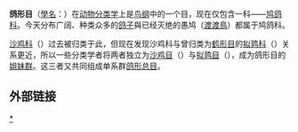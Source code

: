 {{Automatic Taxobox
| fossil_range = {{fossil_range|早中新世|近期|早[[中新世|中新世]] – 近期}}
| image = Rose-Crowned Fruit Dove.jpg
| image_caption = [[粉顶果鸠|粉顶果鸠]] ''Ptilinopus regina''
| taxon= Columbiformes
| authority = [[Latham|Latham]], 1790
| subdivision_ranks = 科
| subdivision = 
* [[鸠鸽科|鸠鸽科]] Columbidae
}}

'''鸽形目'''（[[學名|學名]]：{{lang|la|Columbiformes}}）在[[动物分类学|动物分类学]]上是[[鸟纲|鸟纲]]中的一个目，现在仅包含一科——[[鸠鸽科|鸠鸽科]]。今天分布广阔、种类众多的[[鸽子|鸽子]]與已经灭绝的愚鸠（[[渡渡鳥|渡渡鳥]]）都属于鸠鸽科。

[[沙鸡科|沙鸡科]]（{{lang|la|Pteroclidae}}）过去被归类于此，但现在发现沙鸡科与曾归类为[[鹤形目|鹤形目]]的[[拟鹑科|拟鹑科]]（{{lang|la|Mesitornithidae}}）关系更近，所以一些分类学者将两者独立为[[沙鸡目|沙鸡目]]（{{lang|la|Pteroclidiformes}}）与[[拟鹑目|拟鹑目]]（{{lang|la|Mesitornithiformes}}），成为鸽形目的[[姐妹群|姐妹群]]。这三者又共同组成单系群[[鸽形总目|鸽形总目]]。
==外部链接==
{{Aven-order}}
{{taxonbar}}
{{bird-stub}}
[[Category:鸽形目|*]]